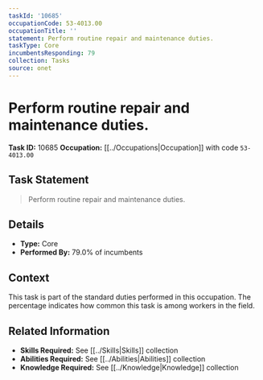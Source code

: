 ```yaml
---
taskId: '10685'
occupationCode: 53-4013.00
occupationTitle: ''
statement: Perform routine repair and maintenance duties.
taskType: Core
incumbentsResponding: 79
collection: Tasks
source: onet
---
```

# Perform routine repair and maintenance duties.

**Task ID:** 10685
**Occupation:** [[../Occupations|Occupation]] with code `53-4013.00`

## Task Statement

> Perform routine repair and maintenance duties.

## Details

- **Type:** Core
- **Performed By:** 79.0% of incumbents

## Context

This task is part of the standard duties performed in this occupation. The percentage indicates how common this task is among workers in the field.

## Related Information

- **Skills Required:** See [[../Skills|Skills]] collection
- **Abilities Required:** See [[../Abilities|Abilities]] collection
- **Knowledge Required:** See [[../Knowledge|Knowledge]] collection
